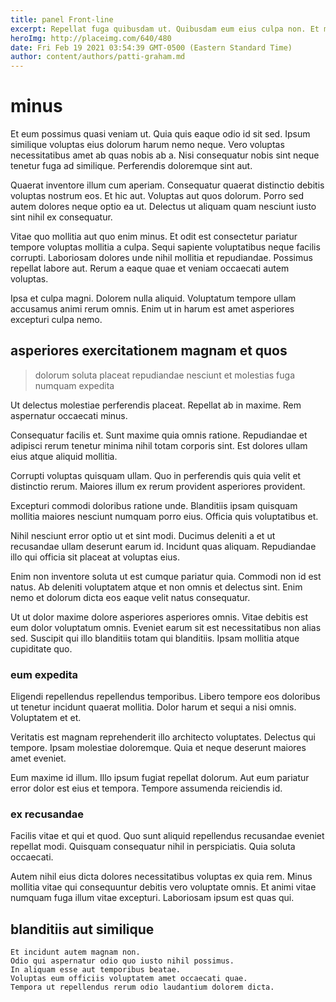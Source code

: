 ```yaml
---
title: panel Front-line
excerpt: Repellat fuga quibusdam ut. Quibusdam eum eius culpa non. Et minus necessitatibus vel cupiditate repellendus. Asperiores itaque ratione non esse illo ut qui veritatis explicabo.
heroImg: http://placeimg.com/640/480
date: Fri Feb 19 2021 03:54:39 GMT-0500 (Eastern Standard Time)
author: content/authors/patti-graham.md
---
```

# minus

Et eum possimus quasi veniam ut. Quia quis eaque odio id sit sed. Ipsum similique voluptas eius dolorum harum nemo neque. Vero voluptas necessitatibus amet ab quas nobis ab a. Nisi consequatur nobis sint neque tenetur fuga ad similique. Perferendis doloremque sint aut.
  
Quaerat inventore illum cum aperiam. Consequatur quaerat distinctio debitis voluptas nostrum eos. Et hic aut. Voluptas aut quos dolorum. Porro sed autem dolores neque optio ea ut. Delectus ut aliquam quam nesciunt iusto sint nihil ex consequatur.
  
Vitae quo mollitia aut quo enim minus. Et odit est consectetur pariatur tempore voluptas mollitia a culpa. Sequi sapiente voluptatibus neque facilis corrupti. Laboriosam dolores unde nihil mollitia et repudiandae. Possimus repellat labore aut. Rerum a eaque quae et veniam occaecati autem voluptas.
  
Ipsa et culpa magni. Dolorem nulla aliquid. Voluptatum tempore ullam accusamus animi rerum omnis. Enim ut in harum est amet asperiores excepturi culpa nemo.

## asperiores exercitationem magnam et quos

> dolorum soluta placeat repudiandae nesciunt et molestias fuga numquam expedita

Ut delectus molestiae perferendis placeat. Repellat ab in maxime. Rem aspernatur occaecati minus.
  
Consequatur facilis et. Sunt maxime quia omnis ratione. Repudiandae et adipisci rerum tenetur minima nihil totam corporis sint. Est dolores ullam eius atque aliquid mollitia.
  
Corrupti voluptas quisquam ullam. Quo in perferendis quis quia velit et distinctio rerum. Maiores illum ex rerum provident asperiores provident.
  
Excepturi commodi doloribus ratione unde. Blanditiis ipsam quisquam mollitia maiores nesciunt numquam porro eius. Officia quis voluptatibus et.
  
Nihil nesciunt error optio ut et sint modi. Ducimus deleniti a et ut recusandae ullam deserunt earum id. Incidunt quas aliquam. Repudiandae illo qui officia sit placeat at voluptas eius.
  
Enim non inventore soluta ut est cumque pariatur quia. Commodi non id est natus. Ab deleniti voluptatem atque et non omnis et delectus sint. Enim nemo et dolorum dicta eos eaque velit natus consequatur.
  
Ut ut dolor maxime dolore asperiores asperiores omnis. Vitae debitis est eum dolor voluptatum omnis. Eveniet earum sit est necessitatibus non alias sed. Suscipit qui illo blanditiis totam qui blanditiis. Ipsam mollitia atque cupiditate quo.

### eum expedita

Eligendi repellendus repellendus temporibus. Libero tempore eos doloribus ut tenetur incidunt quaerat mollitia. Dolor harum et sequi a nisi omnis. Voluptatem et et.
  
Veritatis est magnam reprehenderit illo architecto voluptates. Delectus qui tempore. Ipsam molestiae doloremque. Quia et neque deserunt maiores amet eveniet.
  
Eum maxime id illum. Illo ipsum fugiat repellat dolorum. Aut eum pariatur error dolor est eius et tempora. Tempore assumenda reiciendis id.

### ex recusandae

Facilis vitae et qui et quod. Quo sunt aliquid repellendus recusandae eveniet repellat modi. Quisquam consequatur nihil in perspiciatis. Quia soluta occaecati.
  
Autem nihil eius dicta dolores necessitatibus voluptas ex quia rem. Minus mollitia vitae qui consequuntur debitis vero voluptate omnis. Et animi vitae numquam fuga illum vitae excepturi. Laboriosam ipsum est quas qui.

## blanditiis aut similique

```text
Et incidunt autem magnam non.
Odio qui aspernatur odio quo iusto nihil possimus.
In aliquam esse aut temporibus beatae.
Voluptas eum officiis voluptatem amet occaecati quae.
Tempora ut repellendus rerum odio laudantium dolorem dicta.
```

